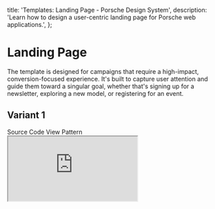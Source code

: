 
  title: 'Templates: Landing Page - Porsche Design System',
  description: 'Learn how to design a user-centric landing page for Porsche web applications.',
};

# Landing Page

<TableOfContents headings={[]} />

The template is designed for campaigns that require a high-impact, conversion-focused experience. It's built to capture
user attention and guide them toward a singular goal, whether that's signing up for a newsletter, exploring a new model,
or registering for an event.

## Variant 1

<div className="flex flex-wrap gap-static-md mt-fluid-lg">
  <PLinkPure icon="external">
    <Link href="https://github.com/porsche-design-system/templates/tree/main/src/landing-page/1">Source Code</Link>
  </PLinkPure>
  <PLinkPure icon="external">
    <Link href="https://porsche-design-system.github.io/templates/landing-page/1">View Pattern</Link>
  </PLinkPure>
</div>

<iframe
  className="my-fluid-md w-full aspect-3/2 rounded-lg shadow-high"
  title="Template: Landing Page - Variant 1"
  src="https://porsche-design-system.github.io/templates/landing-page/1"
/>
